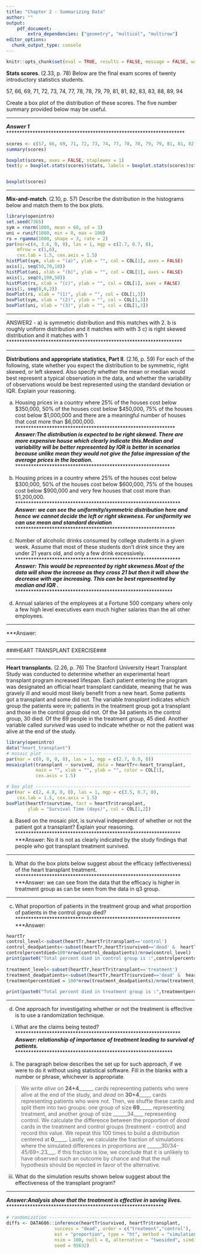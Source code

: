 ---
title: "Chapter 2 - Summarizing Data"
author: ""
output:
    pdf_document:
        extra_dependencies: ["geometry", "multicol", "multirow"]
editor_options: 
  chunk_output_type: console
---

```{r setup, include=FALSE}
knitr::opts_chunk$set(eval = TRUE, results = FALSE, message = FALSE, warning = FALSE)
```

**Stats scores**. (2.33, p. 78) Below are the final exam scores of twenty introductory statistics students. 

57, 66, 69, 71, 72, 73, 74, 77, 78, 78, 79, 79, 81, 81, 82, 83, 83, 88, 89, 94

Create a box plot of the distribution of these scores. The five number summary provided below may be useful.

\begin{center}
\renewcommand\arraystretch{1.5}
\begin{tabular}{ccccc}
Min & Q1    & Q2 (Median)   & Q3    & Max \\
\hline
57  & 72.5  & 78.5          & 82.5  & 94 \\
\end{tabular}
\end{center}

***********************************************************************
***Answer 1
***********************************************************************

```{r, echo = FALSE}
scores <- c(57, 66, 69, 71, 72, 73, 74, 77, 78, 78, 79, 79, 81, 81, 82, 83, 83, 88, 89, 94)
summary(scores)

boxplot(scores, axes = FALSE, staplewex = 1)
text(y = boxplot.stats(scores)$stats, labels = boxplot.stats(scores)$stats, x = 1.25)


boxplot(scores)

```
--------------------------------------------------------------------------------

\clearpage

**Mix-and-match**. (2.10, p. 57) Describe the distribution in the histograms below and match them to the box plots.

```{r, echo=FALSE, message=FALSE, warning=FALSE, fig.width=10, fig.height=3}
library(openintro)
set.seed(7365)
sym = rnorm(1000, mean = 60, sd = 3)
uni = runif(1000, min = 0, max = 100)
rs = rgamma(1000, shape = 3, rate = 2)
par(mar=c(4, 3.6, 0, 0), las = 1, mgp = c(2.7, 0.7, 0), 
    mfrow = c(1,6), 
    cex.lab = 1.5, cex.axis = 1.5)
histPlot(sym, xlab = "(a)", ylab = "", col = COL[1], axes = FALSE)
axis(1, seq(50,70,10))
histPlot(uni, xlab = "(b)", ylab = "", col = COL[1], axes = FALSE)
axis(1, seq(0,100,50))
histPlot(rs, xlab = "(c)", ylab = "", col = COL[1], axes = FALSE)
axis(1, seq(0,6,2))
boxPlot(rs, xlab = "(1)", ylab = "", col = COL[1,3])
boxPlot(sym, xlab = "(2)", ylab = "", col = COL[1,3])
boxPlot(uni, xlab = "(3)", ylab = "", col = COL[1,3])
```
******************************************************************
ANSWER2 - a) is symmetric  distribution and this matches with 2.
           b is roughly uniform distribution and it matches with with 3
           c) is right skewed distribution and it matches with 1
*******************************************************************


--------------------------------------------------------------------------------

\clearpage

**Distributions and appropriate statistics, Part II**. (2.16, p. 59) For each of the following, state whether you expect the distribution to be symmetric, right skewed, or left skewed. Also specify whether the mean or median would best represent a typical observation in the data, and whether the variability of observations would be best represented using the standard deviation or IQR. Explain your reasoning.

(a) Housing prices in a country where 25% of the houses cost below $350,000, 50% of the houses cost below $450,000, 75% of the houses cost below $1,000,000 and there are a meaningful number of houses that cost more than $6,000,000.
*************************************************************
***Answer:The distribution is expected to be right skewed.
There are more expensive house which clearly indicate this.Median and variability will be better represented by IQR is better in scenarios because unlike mean they would not give the false impression
of the average prices in the location.
**************************************************************

(b) Housing prices in a country where 25% of the houses cost below $300,000, 50% of the houses cost below $600,000, 75% of the houses cost below $900,000 and very few houses that cost more than $1,200,000.
***************************************************************
***Answer: we can see the uniformity/symmetric distribution here and hence
we cannot decide the left or right skewness. For uniformity we can use
mean and standard deviation
****************************************************************


(c) Number of alcoholic drinks consumed by college students in a given week. Assume that most of these students don't drink since they are under 21 years old, and only a few drink excessively.
***************************************************************
***Answer:
This would be represented by right skewness.Most of the data will
show the increase as they cross 21 but then it will show the decrease with age increasing. This can be best represented by median and IQR .
***************************************************************


(d) Annual salaries of the employees at a Fortune 500 company where only a few high level
executives earn much higher salaries than the all other employees.

***************************************************************
***Answer:

***************************************************************

###HEART TRANSPLANT EXERCISE###

--------------------------------------------------------------------------------

\clearpage

**Heart transplants.** (2.26, p. 76) The Stanford University Heart Transplant Study was conducted to determine whether an  experimental heart transplant program increased lifespan. Each patient entering the program was designated an official heart transplant candidate, meaning that he was gravely ill and would most likely benefit from a new heart. Some patients got a transplant and some did not. The variable *transplant* indicates which group the patients were in; patients in the treatment group got a transplant and those in the control group did not. Of the 34 patients in the control group, 30 died. Of the 69 people in the treatment group, 45 died. Another variable called *survived* was used to indicate whether or not the patient was alive at the end of the study.

```{r, echo=FALSE, message=FALSE, warning=FALSE, fig.show="hold", out.width="50%", fig.height=3}
library(openintro)
data("heart_transplant")
# mosaic plot -------------------------------------------------------
par(mar = c(0, 0, 0, 0), las = 1, mgp = c(2.7, 0.9, 0))
mosaicplot(transplant ~ survived, data = heartTr<-heart_transplant, 
           main = "", xlab = "", ylab = "", color = COL[1],
           cex.axis = 1.5)

# box plot ----------------------------------------------------------
par(mar = c(2, 4.8, 0, 0), las = 1, mgp = c(3.5, 0.7, 0), 
    cex.lab = 1.5, cex.axis = 1.5)
boxPlot(heartTr$survtime, fact = heartTr$transplant, 
        ylab = "Survival Time (days)", col = COL[1,2])
```

(a) Based on the mosaic plot, is survival independent of whether or not the 
patient got a transplant? Explain your reasoning.
***************************************************************
***Answer:
No it is not as clearly indicated by the study findings that people
who got transplant treatment survived.

***************************************************************

(b) What do the box plots below suggest about the efficacy (effectiveness) of the heart transplant treatment.
***************************************************************
***Answer:
we can see from the data that the efficacy is higher in treatment group as can be seen from the data in q3 group.

***************************************************************


(c) What proportion of patients in the treatment group and what proportion of 
patients in the control group died?
***************************************************************
***Answer:
```{r}
heartTr
control_level<-subset(heartTr,heartTr$transplant=='control')
control_deadpatients<-subset(heartTr,heartTr$survived=='dead' &  heartTr$transplant=='control')
controlpercentdied=100*nrow(control_deadpatients)/nrow(control_level)
print(paste0("Total percent died in control group is :",controlpercentdied))
 
treatment_level<-subset(heartTr,heartTr$transplant=='treatment')
treatment_deadpatients<-subset(heartTr,heartTr$survived=='dead' &  heartTr$transplant=='treatment')
treatmentpercentdied = 100*nrow(treatment_deadpatients)/nrow(treatment_level)
 
print(paste0("Total percent died in treatment group is :",treatmentpercentdied))

```
 

***************************************************************

(d) One approach for investigating whether or not the treatment is effective 
is to use a randomization technique.

i. What are the claims being tested?
***************************************************************
***Answer: relationship of importance of treatment leading to survival of patients.
***************************************************************


ii. The paragraph below describes the set up for such approach, if we were 
to do it without using statistical software. Fill in the blanks with a number 
or phrase, whichever is appropriate.

> We write *alive* on __24+4________ cards representing patients who were 
alive at the end of the study, and *dead* on __30+4_______ cards 
representing patients who were not. Then, we shuffle these cards and split them 
into two groups: one group of size __69_______ representing treatment, and 
another group of size ______34____ representing control. We calculate the 
difference between the proportion of *dead* cards in the treatment and 
control groups (treatment - control) and record this value. We repeat this 100 
times to build a distribution centered at __0_______. Lastly, we calculate 
the fraction of simulations where the simulated differences in proportions are 
______30/34-45/69=.23___. If this fraction is low, we conclude that it is unlikely to 
have observed such an outcome by chance and that the null hypothesis should 
be rejected in favor of the alternative.

iii. What do the simulation results shown below suggest about the effectiveness 
of the transplant program?

***************************************************************
***Answer:Analysis show that the treatment is effective in saving lives.
***************************************************************

```{r fig.height=3, fig.show="hold", message=FALSE, warning=FALSE, include=FALSE, out.width="50%", results='hide'}
# randomization -----------------------------------------------------
diffs <- DATA606::inference(heartTr$survived, heartTr$transplant, 
                  success = "dead", order = c("treatment","control"), 
                  est = "proportion", type = "ht", method = "simulation", 
                  nsim = 100, null = 0, alternative = "twosided", simdist = TRUE,
                  seed = 95632)
```

\begin{center}
```{r, results='hide', echo=FALSE, message=FALSE, warning=FALSE, fig.show="hold", out.width="75%", fig.height=3}
# plot randomization distribution -----------------------------------
par(mar = c(3.6, 2.2, 1, 1), las = 1, mgp = c(2.5, 0.7, 0), 
    cex.axis = 1.5, cex.lab = 1.5)
values  <- table(diffs)
plot(diffs, type = "n", xlim = c(-0.25, 0.25), 
     xlab = "simulated differences in proportions", 
     ylab = "", axes = FALSE, ylim = c(0, max(values)))
axis(1, at = seq(-0.25, 0.25, 0.05), 
     labels = c(-0.25, NA,-0.15, NA,-0.05, NA, 0.05, NA, 0.15, NA, 0.25))
for(i in 1:length(diffs)){
  x   <- diffs[i]
  rec <- sum(diffs == x)
  points(rep(x, rec), 1:rec, pch = 20, cex = 0.8, col = COL[1])
}
```
\end{center}





